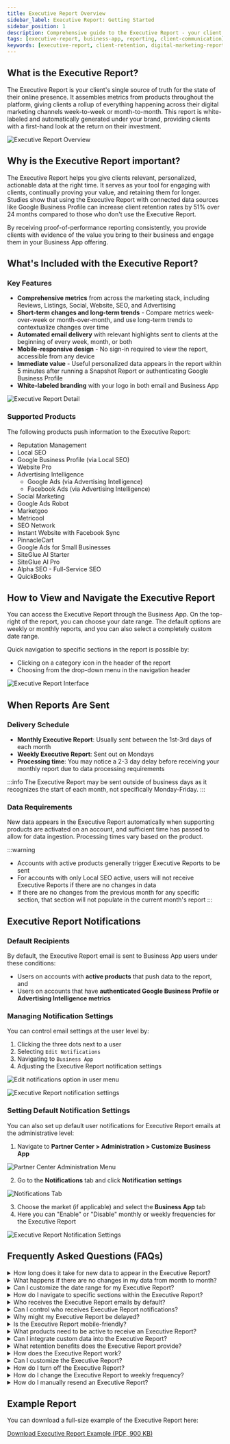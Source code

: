```yaml
---
title: Executive Report Overview
sidebar_label: Executive Report: Getting Started
sidebar_position: 1
description: Comprehensive guide to the Executive Report - your client's single source of truth for their online presence and digital marketing performance.
tags: [executive-report, business-app, reporting, client-communication]
keywords: [executive-report, client-retention, digital-marketing-reports, automated-reporting]
---
```


## What is the Executive Report?

The Executive Report is your client's single source of truth for the state of their online presence. It assembles metrics from products throughout the platform, giving clients a rollup of everything happening across their digital marketing channels week-to-week or month-to-month. This report is white-labeled and automatically generated under your brand, providing clients with a first-hand look at the return on their investment.

![Executive Report Overview](./img/executive-report-overview.jpg)

## Why is the Executive Report important?

The Executive Report helps you give clients relevant, personalized, actionable data at the right time. It serves as your tool for engaging with clients, continually proving your value, and retaining them for longer. Studies show that using the Executive Report with connected data sources like Google Business Profile can increase client retention rates by 51% over 24 months compared to those who don't use the Executive Report.

By receiving proof-of-performance reporting consistently, you provide clients with evidence of the value you bring to their business and engage them in your Business App offering.

## What's Included with the Executive Report?

### Key Features

- **Comprehensive metrics** from across the marketing stack, including Reviews, Listings, Social, Website, SEO, and Advertising
- **Short-term changes and long-term trends** - Compare metrics week-over-week or month-over-month, and use long-term trends to contextualize changes over time
- **Automated email delivery** with relevant highlights sent to clients at the beginning of every week, month, or both
- **Mobile-responsive design** - No sign-in required to view the report, accessible from any device
- **Immediate value** - Useful personalized data appears in the report within 5 minutes after running a Snapshot Report or authenticating Google Business Profile
- **White-labeled branding** with your logo in both email and Business App

![Executive Report Detail](./img/executive-report-detail.jpg)

### Supported Products

The following products push information to the Executive Report:

- Reputation Management
- Local SEO
- Google Business Profile (via Local SEO)
- Website Pro
- Advertising Intelligence
  - Google Ads (via Advertising Intelligence)
  - Facebook Ads (via Advertising Intelligence)
- Social Marketing
- Google Ads Robot
- Marketgoo
- Metricool
- SEO Network
- Instant Website with Facebook Sync
- PinnacleCart
- Google Ads for Small Businesses
- SiteGlue AI Starter
- SiteGlue AI Pro
- Alpha SEO - Full-Service SEO
- QuickBooks

## How to View and Navigate the Executive Report

You can access the Executive Report through the Business App. On the top-right of the report, you can choose your date range. The default options are weekly or monthly reports, and you can also select a completely custom date range.

Quick navigation to specific sections in the report is possible by:
- Clicking on a category icon in the header of the report
- Choosing from the drop-down menu in the navigation header

![Executive Report Interface](./img/executive-report/er-overview-2.jpg)

## When Reports Are Sent

### Delivery Schedule

- **Monthly Executive Report**: Usually sent between the 1st-3rd days of each month
- **Weekly Executive Report**: Sent out on Mondays
- **Processing time**: You may notice a 2-3 day delay before receiving your monthly report due to data processing requirements

:::info
The Executive Report may be sent outside of business days as it recognizes the start of each month, not specifically Monday-Friday.
:::

### Data Requirements

New data appears in the Executive Report automatically when supporting products are activated on an account, and sufficient time has passed to allow for data ingestion. Processing times vary based on the product.

:::warning
- Accounts with active products generally trigger Executive Reports to be sent
- For accounts with only Local SEO active, users will not receive Executive Reports if there are no changes in data
- If there are no changes from the previous month for any specific section, that section will not populate in the current month's report
:::

## Executive Report Notifications

### Default Recipients

By default, the Executive Report email is sent to Business App users under these conditions:

- Users on accounts with **active products** that push data to the report, and
- Users on accounts that have **authenticated Google Business Profile or Advertising Intelligence metrics**

### Managing Notification Settings

You can control email settings at the user level by:

1. Clicking the three dots next to a user
2. Selecting `Edit Notifications`
3. Navigating to `Business App`
4. Adjusting the Executive Report notification settings

![Edit notifications option in user menu](./img/edit-notifications-1.jpg)

![Executive Report notification settings](./img/edit-notifications-2.jpg)

### Setting Default Notification Settings

You can also set up default user notifications for Executive Report emails at the administrative level:

1. Navigate to **Partner Center > Administration > Customize Business App**

![Partner Center Administration Menu](./img/customize-default-report-1.jpg)

2. Go to the **Notifications** tab and click **Notification settings**

![Notifications Tab](./img/customize-default-report-2.jpg)

3. Choose the market (if applicable) and select the **Business App** tab
4. Here you can "Enable" or "Disable" monthly or weekly frequencies for the Executive Report

![Executive Report Notification Settings](./img/customize-default-report-3.jpg)

## Frequently Asked Questions (FAQs)

<details>
<summary>How long does it take for new data to appear in the Executive Report?</summary>

New data appears automatically when supporting products are activated on an account, with processing times varying by product. After running a Snapshot Report or authenticating Google Business Profile, useful data appears within 5 minutes.
</details>

<details>
<summary>What happens if there are no changes in my data from month to month?</summary>

If there are no changes from the previous month for any specific section of the report, that section will not populate in the current month's report. For accounts with only Local SEO active, you won't receive Executive Reports if there are no data changes.
</details>

<details>
<summary>Can I customize the date range for my Executive Report?</summary>

Yes, you can choose weekly or monthly reports as defaults, or select a completely custom date range using the date selector in the top-right of the report.
</details>

<details>
<summary>How do I navigate to specific sections within the Executive Report?</summary>

You can quickly navigate to specific sections by clicking on category icons in the header or choosing from the drop-down menu in the navigation header.
</details>

<details>
<summary>Who receives the Executive Report emails by default?</summary>

Business App users on accounts with active products that push data to the report, and users on accounts that have authenticated Google Business Profile or Advertising Intelligence metrics.
</details>

<details>
<summary>Can I control who receives Executive Report notifications?</summary>

Yes, you can control email settings at the user level through the user menu by selecting "Edit Notifications" and adjusting the Executive Report notification settings.
</details>

<details>
<summary>Why might my Executive Report be delayed?</summary>

The Executive Report processes large amounts of data, so you may notice a 2-3 day delay before receiving your monthly report. This ensures all data is properly compiled and accurate.
</details>

<details>
<summary>Is the Executive Report mobile-friendly?</summary>

Yes, the Executive Report is mobile-responsive and can be viewed from any device. No sign-in is required to view the report.
</details>

<details>
<summary>What products need to be active to receive an Executive Report?</summary>

You need active products that push data to the report, such as Reputation Management, Local SEO, Website Pro, Advertising Intelligence, Social Marketing, and others listed in the supported products section.
</details>

<details>
<summary>Can I integrate custom data into the Executive Report?</summary>

Yes, custom data integrations are supported via API. You can work with your account representative for custom integrations through the Marketplace APIs.
</details>

<details>
<summary>What retention benefits does the Executive Report provide?</summary>

Business App users who receive a weekly or monthly Executive Report email have a 38% higher chance of being retained compared to those who don't. Additionally, users who received an Executive Report with Google Business Profile insights for at least half of their lifetime saw a 47% increase in retention after one year compared to those without Google Business Profile insights.
</details>

<details>
<summary>How does the Executive Report work?</summary>

There are two aspects of the Executive Report you can globally manage: the Executive Report tab in Business App and the automated report email. Your clients can view the Executive Report anytime in Business App > Executive Report, and you can set a weekly and/or monthly schedule for the report to be sent via email.
</details>

<details>
<summary>Can I customize the Executive Report?</summary>

You cannot edit or remove sections from the Executive Report, but you can rearrange the sections. Navigate to Partner Center > Administration > Customize Business App > Pages > Executive Report, then click the two horizontal lines next to any section and drag them up or down to reorder them.
</details>

<details>
<summary>How do I turn off the Executive Report?</summary>

To turn off Executive Report emails for existing users: go to Partner Center > Accounts > Manage Users > Bulk Update > Notifications > Business App section > Executive Report Email > select "Disabled" for weekly and monthly. For newly created users, go to Partner Center > Administration > Client Notifications to set default settings.
</details>

<details>
<summary>How do I change the Executive Report to weekly frequency?</summary>

For a single user: Partner Center > Accounts > Manage Users > 3 dots next to user > Edit notifications > click on the white space next to the business name > Business app tab. For bulk updates: Partner Center > Accounts > Manage Users > Bulk Update > Notifications tab > Business app.
</details>

<details>
<summary>How do I manually resend an Executive Report?</summary>

Navigate to Partner Center > Accounts > Manage Accounts, select the account, then under the Reports section, click "Resend Executive Report." Select the report you want to resend from the dropdown menu and hit send.
</details>

## Example Report

You can download a full-size example of the Executive Report here:

[Download Executive Report Example (PDF, 900 KB)](/pdf/Vendasta_Executive_Report_Full_Size_Example.pdf)